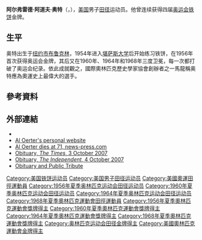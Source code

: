 {{Infobox sportsperson
| name                      = 阿尔弗雷德·奥特<br />Al Oerter
| image                     = Al Oerter 1960.jpg
| image_size                = 
| alt                       = 
| caption                   = 
| real_name                 = 
| native_name               = 
| native_name_lang          = 
| romanizedname             = 
| english_name              = 
| birth_name                = 
| nationality               = {{USA}}
| national_team             = {{USA}}
| ethnicity                 = 
| hometown                  = 
| citizenship               = 
| birth_date                = {{Birth date|year=1936|month=9|day=19}}
| birth_place               = {{USA}}紐約州皇后區Astoria
| death_date                = {{Death date and age|2007|10|1|1936|9|19}}
| death_place               = 
| resting_place             = 
| resting_place_coordinates = 
| monuments                 = 
| residence                 = {{USA}}
| education                 = 堪薩斯大學
| alma_mater                = 堪薩斯大學
| occupation                = 
| years_active              = 1956 - 2007
| height                    = 
| weight                    = 
| spouse                    = 
| country                   = {{USA}}
| sport                     = 田徑
| event                     = 鐵餅、鉛球
| collegeteam               = 
| worlds                    = 
| regionals                 = 
{{ubl
|'''1959年泛美運動會'''：鐵餅第一名
}}
| nationals                 = 
{{ubl
|'''1957年美國室外田徑錦標賽'''：鐵餅第一名
|'''1959年美國室外田徑錦標賽'''：鐵餅第一名
|'''1960年美國室外田徑錦標賽'''：鐵餅第一名
|'''1962年美國室外田徑錦標賽'''：鐵餅第一名
|'''1963年聖安東尼山學院接力賽'''：鐵餅第一名
|'''1964年聖安東尼山學院接力賽'''：鐵餅第一名
|'''1964年美國室外田徑錦標賽'''：鐵餅第一名
|'''1966年美國室外田徑錦標賽'''：鐵餅第一名
|'''1979年DN Galan'''：鐵餅第三名
|'''1979年Bislett運動會'''：鐵餅第三名
|'''1980年Boycott運動會'''：鐵餅第二名
|'''1980年Golden Gala'''：鐵餅第五名
|'''1982年Golden Gala'''：鐵餅第六名
|'''1984年聖安東尼山學院接力賽'''：鐵餅第五名
}}
| olympics                  = 
{{ubl
|'''1956年夏季奧林匹克運動會'''：鐵餅第一名
|'''1960年夏季奧林匹克運動會'''：鐵餅第一名
|'''1964年夏季奧林匹克運動會'''：鐵餅第一名
|'''1968年夏季奧林匹克運動會'''：鐵餅第一名
}}
| highestranking            = 
| pb                        = 
{{ubl
|'''鐵餅'''：69.46公尺 （1980年）
|'''鉛球'''：17.35公尺 （1958年）
}}
| medaltemplates            = 
{{MedalCountry|{{USA}}}}
{{MedalSport|男子田徑}}
{{MedalCompetition|夏季奧林匹克運動會}}
{{MedalGold|1956年澳大利亞墨爾本|鐵餅}}
{{MedalGold|1960年義大利羅馬|鐵餅}}
{{MedalGold|1964年日本東京都|鐵餅}}
{{MedalGold|1968年墨西哥墨西哥城|鐵餅}}
{{MedalCompetition|泛美運動會}}
{{MedalGold|1959年美國伊利諾州芝加哥|鐵餅}}
{{MedalCompetition|DN Galan}}
{{MedalBronze|1979年瑞典斯德哥爾摩|鐵餅}}
{{MedalCompetition|Bislett運動會}}
{{MedalBronze|1979年挪威奧斯陸|鐵餅}}
{{MedalCompetition|Boycott運動會}}
{{MedalSilver|1980年美國賓夕法尼亞州費城|鐵餅}}
| updated                   = 2018年6月28日
}}
'''阿尔弗雷德·阿道夫·奥特'''（{{lang-en|Alfred Adolf Oerter}}，{{bd|1936年|9月16日|2007年|10月1日}}），[[美国|美国]]男子[[田径|田径]]运动员。他曾连续获得四届[[奥运会|奥运会]][[铁饼|铁饼]]金牌。

== 生平 ==
奥特出生于[[纽约市|纽约市]][[布鲁克林|布鲁克林]]，1954年进入[[堪萨斯大学|堪萨斯大学]]后开始练习铁饼，在1956年首次获得奥运会金牌，其后又在1960年、1964年和1968年三度卫冕，每一次都打破了奥运会纪录。依此成就觀之，國際奧林匹克歷史學家協會創辦者之一馬龍稱奥特應為奧運史上最偉大的選手。

== 參考資料 ==
{{Reflist}}

== 外部連結 ==
* {{IAAF name|7550}}
* [https://web.archive.org/web/20070928063712/http://www.aloerter.com/index.html Al Oerter's personal website]
* [http://www.news-press.com/apps/pbcs.dll/article?AID=/20071001/SPORTS/71001017/1075 Al Oerter dies at 71, news-press.com]{{dead link|date=十一月 2017 |bot=InternetArchiveBot }}
* [http://www.timesonline.co.uk/tol/comment/obituaries/article2583835.ece Obituary, ''The Times'', 3 October 2007]
* [https://web.archive.org/web/20071015045810/http://news.independent.co.uk/people/obituaries/article3024708.ece Obituary, ''The Independent'', 4 October 2007]
* [http://www.lastingtribute.co.uk/famousperson/oerter/2648792 Obituary and Public Tribute]

{{奥林匹克运动会男子铁饼冠军}}
{{国际田联名人堂}}

{{Authority control}}
{{DEFAULTSORT:Oerter, Al}}
[[Category:美国铁饼运动员|Category:美国铁饼运动员]]
[[Category:美国男子田径运动员|Category:美国男子田径运动员]]
[[Category:美國奧運田徑運動員|Category:美國奧運田徑運動員]]
[[Category:1956年夏季奥林匹克运动会田径运动员|Category:1956年夏季奥林匹克运动会田径运动员]]
[[Category:1960年夏季奥林匹克运动会田径运动员|Category:1960年夏季奥林匹克运动会田径运动员]]
[[Category:1964年夏季奥林匹克运动会田径运动员|Category:1964年夏季奥林匹克运动会田径运动员]]
[[Category:1968年夏季奧林匹克運動會田徑運動員|Category:1968年夏季奧林匹克運動會田徑運動員]]
[[Category:1956年夏季奧林匹克運動會獎牌得主|Category:1956年夏季奧林匹克運動會獎牌得主]]
[[Category:1960年夏季奧林匹克運動會獎牌得主|Category:1960年夏季奧林匹克運動會獎牌得主]]
[[Category:1964年夏季奧林匹克運動會獎牌得主|Category:1964年夏季奧林匹克運動會獎牌得主]]
[[Category:1968年夏季奧林匹克運動會獎牌得主|Category:1968年夏季奧林匹克運動會獎牌得主]]
[[Category:奥林匹克运动会田径金牌得主|Category:奥林匹克运动会田径金牌得主]]
[[Category:美國奧林匹克運動會金牌得主|Category:美國奧林匹克運動會金牌得主]]